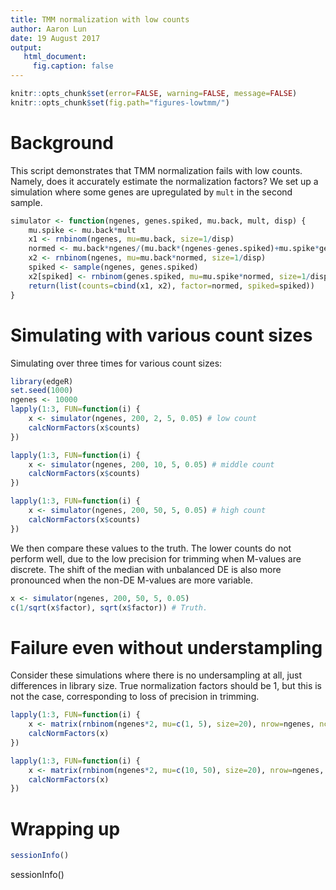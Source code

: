 ```yaml
---
title: TMM normalization with low counts
author: Aaron Lun
date: 19 August 2017
output: 
   html_document:
     fig.caption: false
---
```


```r
knitr::opts_chunk$set(error=FALSE, warning=FALSE, message=FALSE)
knitr::opts_chunk$set(fig.path="figures-lowtmm/")
```

# Background 

This script demonstrates that TMM normalization fails with low counts.
Namely, does it accurately estimate the normalization factors?
We set up a simulation where some genes are upregulated by `mult` in the second sample.

```r
simulator <- function(ngenes, genes.spiked, mu.back, mult, disp) {
    mu.spike <- mu.back*mult
    x1 <- rnbinom(ngenes, mu=mu.back, size=1/disp)
    normed <- mu.back*ngenes/(mu.back*(ngenes-genes.spiked)+mu.spike*genes.spiked)
    x2 <- rnbinom(ngenes, mu=mu.back*normed, size=1/disp)
    spiked <- sample(ngenes, genes.spiked)
    x2[spiked] <- rnbinom(genes.spiked, mu=mu.spike*normed, size=1/disp)
    return(list(counts=cbind(x1, x2), factor=normed, spiked=spiked))
}
```

# Simulating with various count sizes

Simulating over three times for various count sizes:

```r
library(edgeR)
set.seed(1000)
ngenes <- 10000
lapply(1:3, FUN=function(i) {
    x <- simulator(ngenes, 200, 2, 5, 0.05) # low count
    calcNormFactors(x$counts)
})

lapply(1:3, FUN=function(i) {
    x <- simulator(ngenes, 200, 10, 5, 0.05) # middle count
    calcNormFactors(x$counts)
})

lapply(1:3, FUN=function(i) {
    x <- simulator(ngenes, 200, 50, 5, 0.05) # high count
    calcNormFactors(x$counts)
})
```

We then compare these values to the truth.
The lower counts do not perform well, due to the low precision for trimming when M-values are discrete.
The shift of the median with unbalanced DE is also more pronounced when the non-DE M-values are more variable.

```r
x <- simulator(ngenes, 200, 50, 5, 0.05) 
c(1/sqrt(x$factor), sqrt(x$factor)) # Truth.
```

# Failure even without understampling

Consider these simulations where there is no undersampling at all, just differences in library size.
True normalization factors should be 1, but this is not the case, corresponding to loss of precision in trimming.

```r
lapply(1:3, FUN=function(i) {
    x <- matrix(rnbinom(ngenes*2, mu=c(1, 5), size=20), nrow=ngenes, ncol=2, byrow=TRUE)
    calcNormFactors(x)
})

lapply(1:3, FUN=function(i) {
    x <- matrix(rnbinom(ngenes*2, mu=c(10, 50), size=20), nrow=ngenes, ncol=2, byrow=TRUE)
    calcNormFactors(x)
})
```

# Wrapping up

```r
sessionInfo()
```

sessionInfo()

